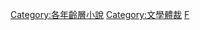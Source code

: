 {{Cat main|青年小說}}
{{Commons category|Young adult fiction}}

[[Category:各年齡層小說|Category:各年齡層小說]]
[[Category:文學體裁|Category:文學體裁]]
[[Category:各類型虛構作品|F]]